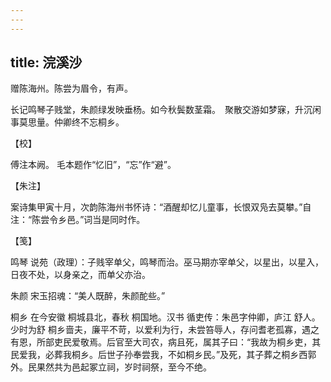 ```yaml
---
---
---
```

title: 浣溪沙
---







赠陈海州。陈尝为眉令，有声。

长记鸣琴子贱堂，朱颜绿发映垂杨。如今秋鬓数茎霜。　聚散交游如梦寐，升沉闲事莫思量。仲卿终不忘桐乡。





【校】


傅注本阙。 毛本题作“忆旧”，“忘”作“避”。





【朱注】


案诗集甲寅十月，次韵陈海州书怀诗：“酒醒却忆儿童事，长恨双凫去莫攀。”自注：“陈尝令乡邑。”词当是同时作。





【笺】


鸣琴 说苑（政理）：子贱宰单父，鸣琴而治。巫马期亦宰单父，以星出，以星入，日夜不处，以身亲之，而单父亦治。

朱颜 宋玉招魂：“美人既醉，朱颜酡些。”

桐乡 在今安徽 桐城县北，春秋 桐国地。汉书 循吏传：朱邑字仲卿，庐江 舒人。少时为舒 桐乡啬夫，廉平不苛，以爱利为行，未尝笞辱人，存问耆老孤寡，遇之有恩，所部吏民爱敬焉。后官至大司农，病且死，属其子曰：“我故为桐乡吏，其民爱我，必葬我桐乡。后世子孙奉尝我，不如桐乡民。”及死，其子葬之桐乡西郭外。民果然共为邑起冢立祠，岁时祠祭，至今不绝。